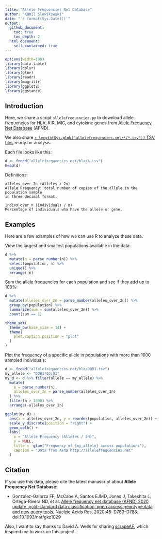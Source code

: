 ```yaml
---
title: "Allele Frequencies Net Database"
author: "Kamil Slowikowski"
date: "`r format(Sys.Date())`"
output:
  github_document:
    toc: true
    toc_depth: 2
  html_document:
    self_contained: true
---
```


```r
options(width=100)
library(data.table)
library(dplyr)
library(glue)
library(readr)
library(magrittr)
library(ggplot2)
library(ggstance)
```

## Introduction

Here, we share a script `allelefrequencies.py` to download allele frequencies
for HLA, KIR, MIC, and cytokine genes from [Allele Frequency Net
Database](http://allelefrequencies.net) (AFND).

We also share [`r length(Sys.glob("allelefrequencies.net/*/*.tsv"))` TSV
files](allelefrequencies.net/) ready for analysis.

Each file looks like this:

```r
d <- fread("allelefrequencies.net/hla/A.tsv")
head(d)
```

Definitions:

```
alleles_over_2n (Alleles / 2n)
Allele Frequency: total number of copies of the allele in the population sample
in three decimal format.

indivs_over_n (Individuals / n)
Percentage of individuals who have the allele or gene.
```

## Examples

Here are a few examples of how we can use R to analyze these data.

View the largest and smallest populations available in the data:

```r
d %>%
  mutate(n = parse_number(n)) %>%
  select(population, n) %>%
  unique() %>%
  arrange(-n)
```

Sum the allele frequencies for each population and see if they add up to 100%:

```r
d %>%
  mutate(alleles_over_2n = parse_number(alleles_over_2n)) %>%
  group_by(population) %>%
  summarize(sum = sum(alleles_over_2n)) %>%
  count(sum == 1)
```

```r
theme_set(
  theme_bw(base_size = 14) +
  theme(
    plot.caption.position = "plot"
  )  
)
```

Plot the frequency of a specific allele in populations with more than 1000
sampled individuals:

```r

d <- fread("allelefrequencies.net/hla/DQB1.tsv")
my_allele <- "DQB1*02:01"
my_d <- d %>% filter(allele == my_allele) %>%
  mutate(
    n = parse_number(n),
    alleles_over_2n = parse_number(alleles_over_2n)
  ) %>%
  filter(n > 1000) %>%
  arrange(-alleles_over_2n)

ggplot(my_d) +
  aes(x = alleles_over_2n, y = reorder(population, alleles_over_2n)) +
  scale_y_discrete(position = "right") +
  geom_colh() +
  labs(
    x = "Allele Frequency (Alleles / 2N)",
    y = NULL,
    title =  glue("Frequency of {my_allele} across populations"),
    caption = "Data from AFND http://allelefrequencies.net"
  )
```

## Citation

If you use this data, please cite the latest manuscript about **Allele Frequency
Net Database**:

- Gonzalez-Galarza FF, McCabe A, Santos EJMD, Jones J, Takeshita L,
  Ortega-Rivera ND, et al. [Allele frequency net database (AFND) 2020 update:
  gold-standard data classification, open access genotype data and new query
  tools.](https://pubmed.ncbi.nlm.nih.gov/31722398) Nucleic Acids Res. 2020;48:
  D783–D788. doi:10.1093/nar/gkz1029

Also, I want to say thanks to David A. Wells for sharing [scrapeAF][1], which
inspired me to work on this project.

[1]: https://github.com/DAWells/scrapeAF
